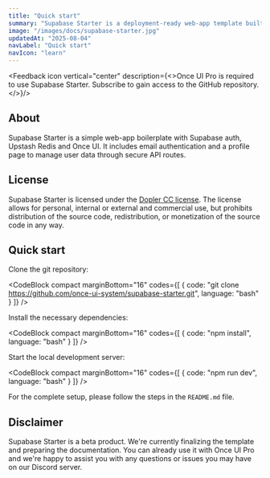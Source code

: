 ```yaml
---
title: "Quick start"
summary: "Supabase Starter is a deployment-ready web-app template built with Supabase auth, Upstash Redis and Once UI."
image: "/images/docs/supabase-starter.jpg"
updatedAt: "2025-08-04"
navLabel: "Quick start"
navIcon: "learn"
---
```


<Feedback icon vertical="center" description={<>Once UI Pro is required to use Supabase Starter. <SmartLink href="https://once-ui.com/pro">Subscribe</SmartLink> to gain access to the GitHub repository.</>}/>

## About

Supabase Starter is a simple web-app boilerplate with Supabase auth, Upstash Redis and Once UI. It includes email authentication and a profile page to manage user data through secure API routes.

## License

Supabase Starter is licensed under the [Dopler CC license](https://once-ui.com/products/supabase-starter). The license allows for personal, internal or external and commercial use, but prohibits distribution of the source code, redistribution, or monetization of the source code in any way.

## Quick start

Clone the git repository:

<CodeBlock compact marginBottom="16" codes={[
  {
    code: "git clone https://github.com/once-ui-system/supabase-starter.git",
    language: "bash"
  }
]} />

Install the necessary dependencies:

<CodeBlock compact marginBottom="16" codes={[
  {
    code: "npm install",
    language: "bash"
  }
]} />

Start the local development server:

<CodeBlock compact marginBottom="16" codes={[
  {
    code: "npm run dev",
    language: "bash"
  }
]} />

For the complete setup, please follow the steps in the `README.md` file.

## Disclaimer

Supabase Starter is a beta product. We're currently finalizing the template and preparing the documentation. You can already use it with Once UI Pro and we're happy to assist you with any questions or issues you may have on our Discord server.